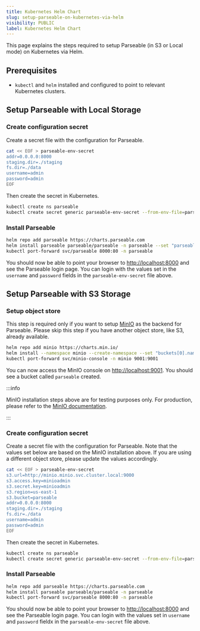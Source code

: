 ```yaml
---
title: Kubernetes Helm Chart
slug: setup-parseable-on-kubernetes-via-helm
visibility: PUBLIC
label: Kubernetes Helm Chart
---
```


<head>
<title>How to Setup Parseable on Kubernetes via Helm? | Parseable</title>
<meta charSet="utf-8" />
<meta name="twitter:card" content="summary" />
</head>

This page explains the steps required to setup Parseable (in S3 or Local mode) on Kubernetes via Helm.

## Prerequisites

- `kubectl` and `helm` installed and configured to point to relevant Kubernetes clusters.

## Setup Parseable with Local Storage

### Create configuration secret

Create a secret file with the configuration for Parseable.

```bash
cat << EOF > parseable-env-secret
addr=0.0.0.0:8000
staging.dir=./staging
fs.dir=./data
username=admin
password=admin
EOF
```

Then create the secret in Kubernetes.

```bash
kubectl create ns parseable
kubectl create secret generic parseable-env-secret --from-env-file=parseable-env-secret -n parseable
```

### Install Parseable

```bash
helm repo add parseable https://charts.parseable.com
helm install parseable parseable/parseable -n parseable --set "parseable.local=true"
kubectl port-forward svc/parseable 8000:80 -n parseable
```

You should now be able to point your browser to [http://localhost:8000](http://localhost:8000) and see the Parseable login page. You can login with the values set in the `username` and `password` fields in the `parseable-env-secret` file above.

## Setup Parseable with S3 Storage

### Setup object store

This step is required only if you want to setup [MinIO](https://min.io) as the backend for Parseable. Please skip this step if you have another object store, like S3, already available.

```bash
helm repo add minio https://charts.min.io/
helm install --namespace minio --create-namespace --set "buckets[0].name=parseable,buckets[0].policy=none,buckets[0].purge=false,rootUser=minioadmin,rootPassword=minioadmin,replicas=1,persistence.enabled=false,resources.requests.memory=128Mi,mode=standalone" minio minio/minio
kubectl port-forward svc/minio-console -n minio 9001:9001
```

You can now access the MinIO console on [http://localhost:9001](http://localhost:9001). You should see a bucket called `parseable` created.

:::info

MinIO installation steps above are for testing purposes only. For production, please refer to the [MinIO documentation](https://min.io/docs/minio/kubernetes/upstream/index.html).

:::

### Create configuration secret

Create a secret file with the configuration for Parseable. Note that the values set below are based on the MinIO installation above. If you are using a different object store, please update the values accordingly.

```bash
cat << EOF > parseable-env-secret
s3.url=http://minio.minio.svc.cluster.local:9000
s3.access.key=minioadmin
s3.secret.key=minioadmin
s3.region=us-east-1
s3.bucket=parseable
addr=0.0.0.0:8000
staging.dir=./staging
fs.dir=./data
username=admin
password=admin
EOF
```

Then create the secret in Kubernetes.

```bash
kubectl create ns parseable
kubectl create secret generic parseable-env-secret --from-env-file=parseable-env-secret -n parseable
```

### Install Parseable

```bash
helm repo add parseable https://charts.parseable.com
helm install parseable parseable/parseable -n parseable
kubectl port-forward svc/parseable 8000:80 -n parseable
```

You should now be able to point your browser to [http://localhost:8000](http://localhost:8000) and see the Parseable login page. You can login with the values set in `username` and `password` fieldx in the `parseable-env-secret` file above.
